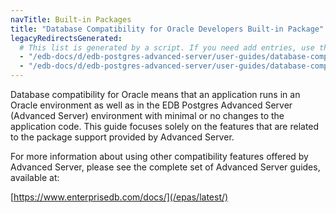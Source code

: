 ```yaml
---
navTitle: Built-in Packages
title: "Database Compatibility for Oracle Developers Built-in Package"
legacyRedirectsGenerated:
  # This list is generated by a script. If you need add entries, use the `legacyRedirects` key.
  - "/edb-docs/d/edb-postgres-advanced-server/user-guides/database-compatibility-for-oracle-developers-built-in-package-guide/9.6/Database_Compatibility_for_Oracle_Developers_Built-in_Package_Guide.1.01.html"
  - "/edb-docs/d/edb-postgres-advanced-server/user-guides/database-compatibility-for-oracle-developers-built-in-package-guide/9.6/toc.html"
---
```


Database compatibility for Oracle means that an application runs in an Oracle environment as well as in the EDB Postgres Advanced Server (Advanced Server) environment with minimal or no changes to the application code. This guide focuses solely on the features that are related to the package support provided by Advanced Server.

For more information about using other compatibility features offered by Advanced Server, please see the complete set of Advanced Server guides, available at:

[https://www.enterprisedb.com/docs/](/epas/latest/)

